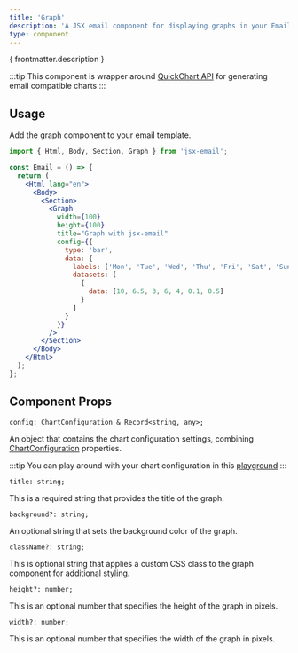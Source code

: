 ```yaml
---
title: 'Graph'
description: 'A JSX email component for displaying graphs in your Email template'
type: component
---
```


<p>{ frontmatter.description }</p>

:::tip
This component is wrapper around [QuickChart API](https://quickchart.io/) for generating email compatible charts
:::

<Install type={frontmatter.type}/>

## Usage

Add the graph component to your email template.

```jsx
import { Html, Body, Section, Graph } from 'jsx-email';

const Email = () => {
  return (
    <Html lang="en">
      <Body>
        <Section>
          <Graph
            width={100}
            height={100}
            title="Graph with jsx-email"
            config={{
              type: 'bar',
              data: {
                labels: ['Mon', 'Tue', 'Wed', 'Thu', 'Fri', 'Sat', 'Sun'],
                datasets: [
                  {
                    data: [10, 6.5, 3, 6, 4, 0.1, 0.5]
                  }
                ]
              }
            }}
          />
        </Section>
      </Body>
    </Html>
  );
};
```

## Component Props

```tsx
config: ChartConfiguration & Record<string, any>;
```

An object that contains the chart configuration settings, combining [ChartConfiguration](https://www.chartjs.org/docs/2.9.4/charts/) properties.

:::tip
You can play around with your chart configuration in this [playground](https://quickchart.io/sandbox)
:::

```tsx
title: string;
```

This is a required string that provides the title of the graph.

```tsx
background?: string;
```

An optional string that sets the background color of the graph.

```tsx
className?: string;
```

This is optional string that applies a custom CSS class to the graph component for additional styling.

```tsx
height?: number;
```

This is an optional number that specifies the height of the graph in pixels.

```tsx
width?: number;
```

This is an optional number that specifies the width of the graph in pixels.